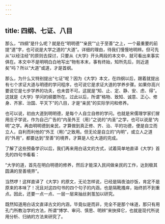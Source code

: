 ```yaml
---
---
---
```

title: 四纲、七证、八目
---




那么，“四纲”是什么呢？就是在“明明德”“亲民”“止于至善”之上，一个最重要的前提“道”字，也可说是大学之道的“大道”。详细的理由，待我们慢慢地明辨。但可先从“以经注经”的原则去探讨，只要从《大学》开头两段的本文中，就可看出来事实俱在。本文中不是明明白白地写出“物有本末，事有终始，知所先后，则近道矣”吗？所以“大道”或道，才是首纲。

那么，为什么又特别提出“七证”呢？因为《大学》本文，在四纲以后，跟着就提出有七个求证大道与明德的学问程序，也可说它是求证大道的学养步骤。如果你高兴要说它是七步学养的功夫，也未尝不可。这就是“知、止、定、静、安、虑、得”。这就是《大学》学问的纲要所在。过此以后，所谓“格物、致知、诚意、正心、修身、齐家、治国、平天下”的八目，才是“亲民”的实际学问和修养。

也可以说，初由大道到明明德，是每个人自立自修的学问。也就是宋儒理学家们冒用庄子学说，作为自己广告的“内圣外王（用）”之说的“内圣”之学，也可以说是“内明”之学。再由明明德到亲民，才算做到真正修、齐、治、平的功德，便是自立而立人，自利而利他的“外王（用）”之致用。但无论是自立的“内明”，或立人之道的“外用”，都要达到“至善”的境界，才算是人伦大道的完成。

了解了这些预备学识以后，我们再来用白话文的方式，试着简单地直译《大学》首先的四句书看看：

“大学的道，首先在明白明德的修养，然后才能深入民间做亲民的工作，达到极其圆满的至善境界”。

当然啰！这样直译了《大学》的原文，无论怎样说，已经是隔夜油炒饭，肯定不是原来的本味了！况且对这四句书的四个句子的内涵，也是隔靴搔痒，始终抓不到重点。因此，还要一点一点、一层一层来抽丝剥茧加以研究。

既然知道用白话文直译古文的内涵，毕竟似是而非，完全不是那个味道，那只有用孔门所教治学的方法，所谓“博学、审问、慎思、明辨”来抉择它，也就是现代所说用分析、归纳的方法来研究了。
